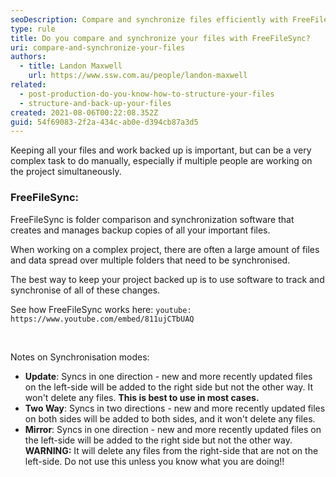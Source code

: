 ```yaml
---
seoDescription: Compare and synchronize files efficiently with FreeFileSync, a reliable folder comparison and synchronization software that creates and manages backup copies of your important files.
type: rule
title: Do you compare and synchronize your files with FreeFileSync?
uri: compare-and-synchronize-your-files
authors:
  - title: Landon Maxwell
    url: https://www.ssw.com.au/people/landon-maxwell
related:
  - post-production-do-you-know-how-to-structure-your-files
  - structure-and-back-up-your-files
created: 2021-08-06T00:22:08.352Z
guid: 54f69083-2f2a-434c-ab0e-d394cb87a3d5
---
```


Keeping all your files and work backed up is important, but can be a very complex task to do manually, especially if multiple people are working on the project simultaneously.
### FreeFileSync:

FreeFileSync is folder comparison and synchronization software that creates and manages backup copies of all your important files.

When working on a complex project, there are often a large amount of files and data spread over multiple folders that need to be synchronised.

The best way to keep your project backed up is to use software to track and synchronise of all of these changes.

See how FreeFileSync works here:
`youtube: https://www.youtube.com/embed/811ujCTbUAQ`

<br>

Notes on Synchronisation modes:

- **Update**: Syncs in one direction - new and more recently updated files on the left-side will be added to the right side but not the other way. It won't delete any files. **This is best to use in most cases.**
- **Two Way**: Syncs in two directions - new and more recently updated files on both sides will be added to both sides, and it won't delete any files.
- **Mirror**: Syncs in one direction - new and more recently updated files on the left-side will be added to the right side but not the other way. **WARNING:** It will delete any files from the right-side that are not on the left-side. Do not use this unless you know what you are doing!!